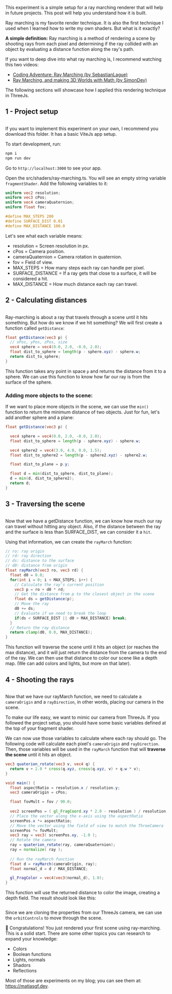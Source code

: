 
This experiment is a simple setup for a ray marching renderer that will help in future projects. This post will help you understand how it is built.

Ray marching is my favorite render technique. It is also the first technique I used when I learned how to write my own shaders. But what is it exactly?

**A simple definition:** Ray marching is a method of rendering a scene by shooting rays from each pixel and determining if the ray collided with an object by evaluating a distance function along the ray's path.

If you want to deep dive into what ray marching is, I recommend watching this two videos:

* <a className="text-link" href="https://www.youtube.com/watch?v=Cp5WWtMoeKg&t=1s&ab_channel=SebastianLague" target="_blank">Coding Adventure: Ray Marching (by SebastianLague)</a>
* <a className="text-link" href="https://www.youtube.com/watch?v=BNZtUB7yhX4&t=164s&ab_channel=SimonDev" target="_blank">Ray Marching, and making 3D Worlds with Math (by SimonDev)</a>

The following sections will showcase how I applied this rendering technique in ThreeJs.

## 1 - Project setup

<Image
  src={catPlant}
  alt=""
/>

If you want to implement this experiment on your own, I recommend you download this folder. It has a basic ViteJs app setup.

To start development, run:

```bash
npm i
npm run dev
```

Go to `http://localhost:3000` to see your app.

Open the src/shaders/ray-marching.ts. You will see an empty string variable `fragmentShader`. Add the following variables to it:

```glsl
uniform vec2 resolution;
uniform vec3 cPos;
uniform vec4 cameraQuaternion;
uniform float fov;

#define MAX_STEPS 200
#define SURFACE_DIST 0.01
#define MAX_DISTANCE 100.0
```

Let's see what each variable means:

* resolution = Screen resolution in px.
* cPos = Camera position.
* cameraQuaternion = Camera rotation in quaternion.
* fov = Field of view.
* MAX_STEPS = How many steps each ray can handle per pixel.
* SURFACE_DISTANCE = If a ray gets that close to a surface, it will be considered a hit.
* MAX_DISTANCE = How much distance each ray can travel.

## 2 - Calculating distances

<Image
  src={catDistances}
  alt=""
/>

Ray-marching is about a ray that travels through a scene until it hits something. But how do we know if we hit something? We will first create a function called `getDistance`:

```glsl
float getDistance(vec3 p) {
  // xPos, yPos, zPos, size
  vec4 sphere = vec4(0.0, 2.0, -0.0, 2.0);
  float dist_to_sphere = length(p - sphere.xyz) - sphere.w;
  return dist_to_sphere;
}
```
This function takes any point in space `p` and returns the distance from it to a sphere. We can use this function to know how far our ray is from the surface of the sphere.

### Adding more objects to the scene: 

If we want to place more objects in the scene, we can use the `min()` function to return the minimum distance of two objects. Just for fun, let's add another sphere and a plane:

```glsl
float getDistance(vec3 p) {

  vec4 sphere = vec4(0.0, 2.0, -0.0, 2.0);
  float dist_to_sphere = length(p - sphere.xyz) - sphere.w;

  vec4 sphere2 = vec4(3.0, 4.0, 0.0, 1.5);
  float dist_to_sphere2 = length(p - sphere2.xyz) - sphere2.w;

  float dist_to_plane = p.y;

  float d = min(dist_to_sphere, dist_to_plane);
  d = min(d, dist_to_sphere2);
  return d;
}
```

## 3 - Traversing the scene

<Image
  src={catJumping}
  alt=""
/>

Now that we have a getDistance function, we can know how much our ray can travel without hitting any object. Also, if the distance between the ray and the surface is less than SURFACE_DIST, we can consider it a `hit`.

Using that information, we can create the `rayMarch` function:

```glsl
// ro: ray origin
// rd: ray direction
// ds: distance to the surface
// d0: distance from origin
float rayMarch(vec3 ro, vec3 rd) {
  float d0 = 0.0;
  for(int i = 0; i < MAX_STEPS; i++) {
    // Calculate the ray's current position
    vec3 p = ro + d0 * rd;
    // Get the distance from p to the closest object in the scene
    float ds = getDistance(p);
    // Move the ray
    d0 += ds;
    // Evaluate if we need to break the loop
    if(ds < SURFACE_DIST || d0 > MAX_DISTANCE) break;
  }
  // Return the ray distance
  return clamp(d0, 0.0, MAX_DISTANCE);
}
```

This function will traverse the scene until it hits an object (or reaches the max distance), and it will just return the distance from the camera to the end of the ray. We can then use that distance to color our scene like a depth map. (We can add colors and lights, but more on that later).

## 4 - Shooting the rays

<Image
  src={catEyes}
  alt=""
/>

Now that we have our rayMarch function, we need to calculate a `cameraOrigin` and a `rayDirection`, in other words, placing our camera in the scene.

To make our life easy, we want to mimic our camera from ThreeJs. If you followed the project setup, you should have some basic variables defined at the top of your fragment shader.

We can now use those variables to calculate where each ray should go. The following code will calculate each pixel's `cameraOrigin` and `rayDirection`. Then, those variables will be used in the `rayMarch` function that will **traverse the scene** until it hits an object.

```glsl
vec3 quaterion_rotate(vec3 v, vec4 q) {
  return v + 2.0 * cross(q.xyz, cross(q.xyz, v) + q.w * v);
}

void main() {
  float aspectRatio = resolution.x / resolution.y;
  vec3 cameraOrigin = cPos;

  float fovMult = fov / 90.0;
  
  vec2 screenPos = ( gl_FragCoord.xy * 2.0 - resolution ) / resolution;
  // Place the vector along the x-axis using the aspectRatio
  screenPos.x *= aspectRatio;
  // Move the vector using the field of view to match the ThreeCamera
  screenPos *= fovMult;
  vec3 ray = vec3( screenPos.xy, -1.0 );
  // Rotate the camera
  ray = quaterion_rotate(ray, cameraQuaternion);
  ray = normalize( ray );
  
  // Run the rayMarch function
  float d = rayMarch(cameraOrigin, ray);
  float normal_d = d / MAX_DISTANCE;

  gl_FragColor = vec4(vec3(normal_d), 1.0);
}
```

This function will use the returned distance to color the image, creating a depth field. The result should look like this:

<Image
  src={endResult}
  alt=""
/>

Since we are cloning the properties from our ThreeJs camera, we can use the `orbitControls` to move through the scene.

🥳 Congratulations! You just rendered your first scene using ray-marching. This is a solid start. There are some other topics you can research to expand your knowledge:

* Colors
* Boolean functions
* Lights, normals
* Shadors
* Reflections

Most of those are experiments on my blog; you can see them at: https://matiasgf.dev.
